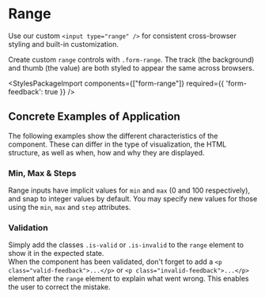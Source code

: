 
<Meta of={RangeStories} />

# Range

<div className="lead">
  Use our custom <code>&lt;input type="range" /&gt;</code> for consistent cross-browser styling and
  built-in customization.
</div>

Create custom `range` controls with `.form-range`. The track (the background) and thumb (the value) are both styled to appear the same across browsers.

<Canvas sourceState="shown" of={RangeStories.Default} />
<div className="hide-col-default">
  <Controls of={RangeStories.Default} />
</div>

<StylesPackageImport components={["form-range"]} required={{ 'form-feedback': true }} />

## Concrete Examples of Application

The following examples show the different characteristics of the component. These can differ in the type of visualization, the HTML structure, as well as when, how and why they are displayed.

### Min, Max & Steps

Range inputs have implicit values for `min` and `max` (0 and 100 respectively), and snap to integer values by default.
You may specify new values for those using the `min`, `max` and `step` attributes.

<Canvas of={RangeStories.Boundaries} />

### Validation

Simply add the classes `.is-valid` or `.is-invalid` to the `range` element to show it in the expected state.<br/>
When the component has been validated, don't forget to add a `<p class="valid-feedback">...</p>` or `<p class="invalid-feedback">...</p>` element after the `range` element to explain what went wrong. This enables the user to correct the mistake.

<Canvas of={RangeStories.Validation} />
